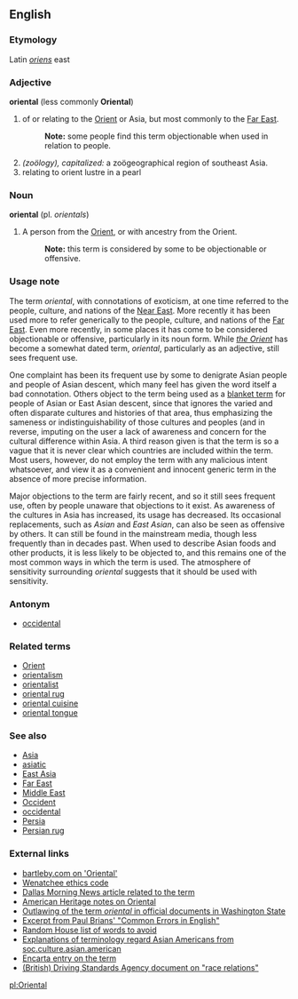 == English ==
=== Etymology ===
Latin ''[[oriens]]'' east

=== Adjective ===
'''oriental''' (less commonly '''Oriental''')

# of or relating to the [[Orient]] or Asia, but most commonly to the [[Far East]].
#: '''Note:''' some people find this term objectionable when used in relation to people.
#''(zoölogy), capitalized:'' a zoögeographical region of southeast Asia.
#relating to orient lustre in a pearl

=== Noun ===
'''oriental''' (pl. ''orientals'')

# A person from the [[Orient]], or with ancestry from the Orient.
#: '''Note:''' this term is considered by some to be objectionable or offensive.

=== Usage note ===
The term ''oriental'', with connotations of exoticism, at one time referred to the people, culture, and nations of the [[Near East]].  More recently <!-- Note: time frames would be useful here) --> it has been used more to refer generically to the people, culture, and nations of the [[Far East]].  Even more recently, in some places it has come to be considered objectionable or offensive, particularly in its noun form.  While ''[[Orient|the Orient]]'' has become a somewhat dated term, ''oriental'', particularly as an adjective, still sees frequent use.

One complaint has been its frequent use by some to denigrate Asian people and people of Asian descent, which many feel has given the word itself a bad connotation.  Others object to the term being used as a [[blanket term]] for people of Asian or East Asian descent, since that ignores the varied and often disparate cultures and histories of that area, thus emphasizing the sameness or indistinguishability of those cultures and peoples (and in reverse, imputing on the user a lack of awareness and concern for the cultural difference within Asia.  A third reason given is that the term is so a vague that it is never clear which countries are included within the term.  Most users, however, do not employ the term with any malicious intent whatsoever, and view it as a convenient and innocent generic term in the absence of more precise information.

Major objections to the term are fairly recent, and so it still sees frequent use, often by people unaware that objections to it exist.  As awareness of the cultures in Asia has increased, its usage has decreased. Its occasional replacements, such as ''Asian'' and ''East Asian'', can also be seen as offensive by others.  It can still be found in the mainstream media, though less frequently than in decades past.  When used to describe Asian foods and other products, it is less likely to be objected to, and this remains one of the most common ways in which the term is used.  The atmosphere of sensitivity surrounding ''oriental'' suggests that it should be used with sensitivity.

===Antonym===
*[[occidental]]

=== Related terms ===
*[[Orient]]
*[[orientalism]]
*[[orientalist]]
*[[oriental rug]]
*[[oriental cuisine]]
*[[oriental tongue]]

=== See also ===
*[[Asia]]
*[[asiatic]]
*[[East Asia]]
*[[Far East]]
*[[Middle East]]
*[[Occident]]
*[[occidental]]
*[[Persia]]
*[[Persian rug]]

=== External links ===
*[http://www.bartleby.com/64/C006/055.html bartleby.com on 'Oriental']
*[http://www.wenworld.com/ethics/racial.php Wenatchee ethics code]
*[http://modelminority.com/article804.html Dallas Morning News article related to the term]
*[http://www.bartleby.com/61/91/O0119100.html American Heritage notes on Oriental]
*[http://www.starinfo.net.cn/english/news/cnews/12.htm Outlawing of the term ''oriental'' in official documents in Washington State]
*[http://www.wsu.edu:8080/~brians/errors/oriental.html Excerpt from Paul Brians' "Common Errors in English"]
*[http://www.randomhouse.com/words/language/avoid_guide.html Random House list of words to avoid]
*[http://www.lincolnu.edu/~diverse/pollock/asian/faq.htm Explanations of terminology regard Asian Americans from soc.culture.asian.american]
*[http://encarta.msn.com/dictionary_1861684868/Oriental.html Encarta entry on the term]
*[http://www.dsa.gov.uk/Documents/Equality_Diversity/ED_RRAA2000.pdf (British) Driving Standards Agency document on "race relations"]

[[pl:Oriental]]